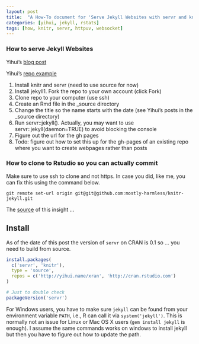 ```yaml
---
layout: post
title:  "A How-To document for 'Serve Jekyll Websites with servr and knitr'"
categories: [yihui, jekyll, rstats]
tags: [how, knitr, servr, httpuv, websocket]
---
```


### How to serve Jekyll Websites 

Yihui's [blog post](http://yihui.name/knitr-jekyll/2014/09/jekyll-with-knitr.html)

Yihui's [repo example](https://github.com/yihui/knitr-jekyll)

1. Install knitr and servr (need to use source for now)
2. Install jekyll1. Fork the repo to your own account (click Fork)
3. Clone repo to your computer (use ssh) 
4. Create an Rmd file in the _source directory
6. Change the title so the name starts with the date (see Yihui's posts in the _source directory)
7. Run servr::jekyll(). Actually, you may want to use servr::jekyll(daemon=TRUE) to avoid blocking the console
8. Figure out the url for the gh pages
9. Todo: figure out how to set this up for the gh-pages of an existing repo where you want to create webpages rather than posts

### How to clone to Rstudio so you can actually commit

Make sure to use ssh to clone and not https. In case you did, like me, you can fix this using the command below.

`git remote set-url origin git@git@github.com:mostly-harmless/knitr-jekyll.git`

The [source](http://stackoverflow.com/questions/6565357/git-push-requires-username-and-password) of this insight ...

## Install

As of the date of this post the version of `servr` on CRAN is 0.1 so ... you need to build
from source.

```r
install.packages(
  c('servr', 'knitr'),
  type = 'source',
  repos = c('http://yihui.name/xran', 'http://cran.rstudio.com')
)

# Just to double check
packageVersion('servr') 
```

For Windows users, you have to make sure `jekyll` can be found from your environment variable `PATH`, i.e., R can call it via `system('jekyll')`. This is normally not an issue for Linux or Mac OS X users (`gem install jekyll` is enough). I assume the same commands works on windows to install jekyll but then you have to figure out how to update the path.
